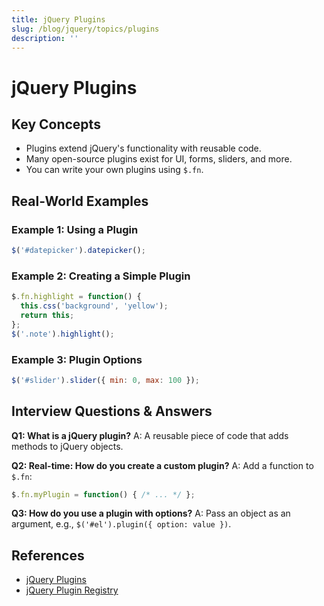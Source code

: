 ```yaml
---
title: jQuery Plugins
slug: /blog/jquery/topics/plugins
description: ''
---
```

# jQuery Plugins

## Key Concepts
- Plugins extend jQuery's functionality with reusable code.
- Many open-source plugins exist for UI, forms, sliders, and more.
- You can write your own plugins using `$.fn`.

## Real-World Examples

### Example 1: Using a Plugin
```javascript
$('#datepicker').datepicker();
```

### Example 2: Creating a Simple Plugin
```javascript
$.fn.highlight = function() {
  this.css('background', 'yellow');
  return this;
};
$('.note').highlight();
```

### Example 3: Plugin Options
```javascript
$('#slider').slider({ min: 0, max: 100 });
```

## Interview Questions & Answers

**Q1: What is a jQuery plugin?**
A: A reusable piece of code that adds methods to jQuery objects.

**Q2: Real-time: How do you create a custom plugin?**
A: Add a function to `$.fn`:
```javascript
$.fn.myPlugin = function() { /* ... */ };
```

**Q3: How do you use a plugin with options?**
A: Pass an object as an argument, e.g., `$('#el').plugin({ option: value })`.

## References
- [jQuery Plugins](https://learn.jquery.com/plugins/)
- [jQuery Plugin Registry](https://plugins.jquery.com/)
